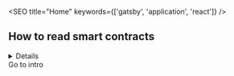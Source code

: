 

<SEO title="Home" keywords={['gatsby', 'application', 'react']} />

## How to read smart contracts

<div class = "flex-row d-flex">
<div class = "p-2 col-4">
<details>

1. [Introduction](/blog/intro)
1. [Application and benefits](/blog/applicationandbenefits)
1. [Analyzing and Reading contracts](/blog/readingcontracts)

</details>
</div>
  <div class="p-2"><Link to="/blog/intro/">Go to intro</Link></div>

</div>
